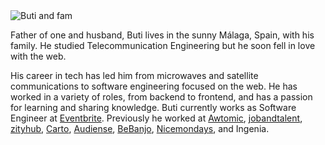 
<Meta description="Who is Buti" />
<About>

<Image src="/buti.jpg" width={640} height={480} alt="Buti and fam" priority />

Father of one and husband, Buti lives in the sunny Málaga, Spain, with his family. He studied Telecommunication Engineering but he soon fell in love with the web.

His career in tech has led him from microwaves and satellite communications to software engineering focused on the web. He has worked in a variety of roles, from backend to frontend, and has a passion for learning and sharing knowledge.
Buti currently works as Software Engineer at [Eventbrite][]. Previously he worked at [Awtomic][], [jobandtalent][], [zityhub][], [Carto][], [Audiense][], [BeBanjo][], [Nicemondays][], and Ingenia.

</About>

[awtomic]: https://awtomic.com
[jobandtalent]: https://jobandtalent.com
[zityhub]: https://zityhub.com
[carto]: https://carto.com
[audiense]: https://audiense.com
[bebanjo]: https://bebanjo.com
[nicemondays]: http://www.nicemondays.com/
[eventbrite]: https://eventbrite.com

